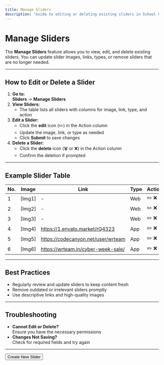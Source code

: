 ```yaml
---
title: Manage Sliders
description: "Guide to editing or deleting existing sliders in School CRM."
---
```


# Manage Sliders

The **Manage Sliders** feature allows you to view, edit, and delete existing sliders. You can update slider images, links, types, or remove sliders that are no longer needed.

---

## How to Edit or Delete a Slider

1. **Go to:**  
   **Sliders** → **Manage Sliders**
2. **View Sliders:**
   - The table lists all sliders with columns for image, link, type, and action
3. **Edit a Slider:**
   - Click the **edit** icon (✏️) in the Action column
   - Update the image, link, or type as needed
   - Click **Submit** to save changes
4. **Delete a Slider:**
   - Click the **delete** icon (🗑️ or ❌) in the Action column
   - Confirm the deletion if prompted

---

## Example Slider Table

| No. | Image   | Link                                 | Type | Action      |
|-----|---------|--------------------------------------|------|-------------|
| 1   | [Img1]  | -                                    | Web  | ✏️ ❌        |
| 2   | [Img2]  | -                                    | Web  | ✏️ ❌        |
| 3   | [Img3]  | -                                    | Web  | ✏️ ❌        |
| 4   | [Img4]  | https://1.envato.market/rQ4323        | App  | ✏️ ❌        |
| 5   | [Img5]  | https://codecanyon.net/user/wrteam    | App  | ✏️ ❌        |
| 6   | [Img6]  | https://wrteam.in/cyber-week-sale/    | App  | ✏️ ❌        |

---

## Best Practices
- Regularly review and update sliders to keep content fresh
- Remove outdated or irrelevant sliders promptly
- Use descriptive links and high-quality images

---

## Troubleshooting
- **Cannot Edit or Delete?**  
  Ensure you have the necessary permissions
- **Changes Not Saving?**  
  Check for required fields and try again

---

<Button href="/slider/create-slider" variant="primary">
  Create New Slider
</Button> 